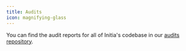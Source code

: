 ```yaml
---
title: Audits
icon: magnifying-glass
---
```


You can find the audit reports for all of Initia's codebase in our [audits repository](https://github.com/initia-labs/audits).
